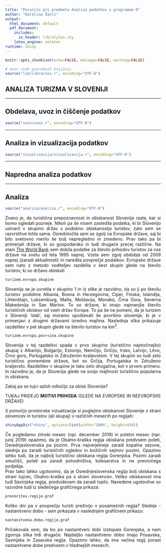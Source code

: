 ```yaml
---
title: "Poročilo pri predmetu Analiza podatkov s programom R"
author: "Karolina Šavli"
output:
  html_document: default
  pdf_document:
    includes:
      in_header: lib/styles.sty
    latex_engine: xelatex
runtime: shiny
---
```


<style>
body {
text-align: justify;
}
</style>

```r
knitr::opts_chunk$set(echo=FALSE, message=FALSE, warning=FALSE)

# Uvoz vseh potrebnih knjižnic
source("lib/libraries.r", encoding="UTF-8")
```


## ANALIZA TURIZMA V SLOVENIJI

***

## Obdelava, uvoz in čiščenje podatkov

```r
source("uvoz/uvoz.r", encoding="UTF-8")
```

***

## Analiza in vizualizacija podatkov

```r
source("vizualizacija/vizualizacija.r", encoding="UTF-8")
```

***

## Napredna analiza podatkov

***

## Analiza



```r
source("analiza/analiza.r", encoding="UTF-8")
```

Znano je, da turistična prepoznavnost in obiskanost Slovenije raste, kar si bomo ogledali pozneje. Nikoli pa še nisem zasledila podatka, ki bi Slovenijo ustvaril v skupino držav s podobno obiskanostjo turistov, zato sem se razvrstitve lotila sama. Osredotočila sem se zgolj na Evropske države, saj bi bilo svetovno merilo še bolj nepregledno in zmedeno. Prav tako pa bi primerjali države, ki so gospodarsko in tudi drugače precej različne. Na stani [The World Bank](https://data.worldbank.org/indicator/ST.INT.ARVL) sem dobila podatke za število prihodov turistov za vse države na svetu od leta 1995 naprej. Vzela sem zgolj obdobje od 2009 naprej (zaradi aktualnosti) in naredila povprečje podatkov. Evropske države sem nato z metodo voditeljev razdelila v šest skupin glede na število turistov, ki so državo obiskali:

```r
turizem.evropa.skupine
```

Slovenija se je uvrstila v skupino 1 in iz slike je razvidno, da so ji po številu turistov podobne Albania, Bosna in Herzegovina, Ciper, Finska, Islandija, Lihtenštajn, Luksemburg, Malta, Moldavija, Monako, Črna Gora, Severna Makedonija in  San Marino. To so države, ki imajo najmanjše število turističnih obiskov od vseh držav Evrope. To pa še ne pomeni, da je turizem v Sloveniji 'slab', saj moramo upoštevati še površino slovenije, ki je v primerjavi z drugimi državami izredno majhna. 
Naslednja slika prikazuje razdelitev v pet skupin glede na število turistov na km$^2$.

```r
turizem.evropa.povrsina.skupine
```

Slovenija v tej razdelitvi spada v prvo skupino (turistično najmočnejšo) skupaj z Albanijo, Bulgarijo, Estonijo, Nemčijo, Gričijo, Irsko, Latvijo, Litvo, Črno goro, Portugalsko in Združenim kraljevstom. V tej skupini so tudi zelo turistično pomembne države, kot so Grčija, Portugalska in Združeno kraljevsto. Razdelitev v skupine je tako zelo drugačna, kot v prvem primeru. In razvidno je, da je Slovenija glede na svojo majhnost turistično popularna in obiskana.

Zakaj pa se tujci sploh odločijo za obisk Slovenije?

TUKAJ PRIDEJO **MOTIVI PRIHODA** (GLEDE NA EVROPSKE IN NEEVROPSKE DRŽAVE)







S pomočjo prostorske vizualizacije si poglejmo obiskanost Slovenije z strani slovencev in turistov (ali skupaj) v različnih mesecih po regijah:

```r
shinyAppDir("shiny", options=list(width="100%", height=450))
```

Če pogledamo zimski mesec (npr. december 2019) in poletni mesec (npr. junij 2019) opazimo, da je Obalno-kraška regija obiskana predvsem poleti, Osrednjeslovenska pa pozimi. Prva najverjetneje zaradi kopalne sezone, slednja pa zaradi turističnih ogledov in božičnih sejmov pozimi. Opazimo lahko tudi, da je najbolj turistično obiskana regija Gorenjska. Pozimi zaradi smučišč, poleti pa zaradi pohodništva, kolesarstva in ne prevročega podjebja. <br />
Prav tako lahko ugotovimo, da je Osrednjeslovenska regija bolj obiskana s strani tujcev, Obalno-kraška pa s strani slovencev. Veliko obiskanost ima tudi Savinjska regija, predvidevam da zaradi toplic. Navedene ugotovitve so razvidne tudi iz sledečega grafičnega prikaza:

```r
prenocitev.regije.graf
```

Koliko dni pa v povprečju turisti preživijo v posameznih regija? Slednje - nastanitveno dobo - sem prikazala v naslednjem grafičnem prikazu:

```r
nastanitvena.doba.regije.graf
```

Pričakovala sem, da bo po nastanitveni dobi izstopala Gorenjska, a nam zgornja slika trdi drugače. Najdaljšo nastanitveno dobo imajo Posavska, Savinjska in Zasavska regija. Opazimo lahko, da ima večina regij porast nastanitvene dobe predvsem v hladnejših mesecih.  



<!-- | Regija                 | Povprecna nastanitvena doba | -->
<!-- |:----------------------:|:---------------------------:| -->
<!-- | Posavska               | 3.656                       | -->
<!-- | Savinjska              | 3.531                       | -->
<!-- | Zasavska               | 3.406                       | -->
<!-- | Obalno-kraška          | 3.281                       | -->
<!-- | Jugovzhodna Slovenija  | 3.125                       | -->
<!-- | Pomurska               | 3.125                       | -->
<!-- | Koroška                | 2.891                       | -->
<!-- | Podravska              | 2.609                       | -->
<!-- | Goriška                | 2.484                       | -->
<!-- | Gorenjska              | 2.406                       | -->
<!-- | Osrednjeslovenska      | 1.906                       | -->
<!-- | Primorska-notranjska   | 1,641                       | -->

